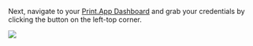 Next, navigate to your [Print.App Dashboard](https://admin.print.app/domains) and grab your credentials by clicking the button on the left-top corner.
<Frame>
    <img class="rounded-md" src="/images/copy-domain.png" />
</Frame>
<br/>
